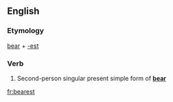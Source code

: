 ==English==

===Etymology===
[[bear]] + [[-est]]

===Verb===
{{infl|en|verb form}}

# {{archaic}} Second-person singular present simple form of '''[[bear]]'''

[[fr:bearest]]